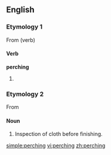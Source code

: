 ==English==

===Etymology 1===
From {{term|perch#Etymology 2|perch}} (verb)

====Verb====
'''perching'''
# {{present participle of|[[perch]]}}

===Etymology 2===
From {{term|perch#Etymology 2|perch|a rack over which cloth is suspended for inspection}}

====Noun====
{{en-noun|-}}

# {{textiles}} Inspection of cloth before finishing.
[[simple:perching]]
[[vi:perching]]
[[zh:perching]]